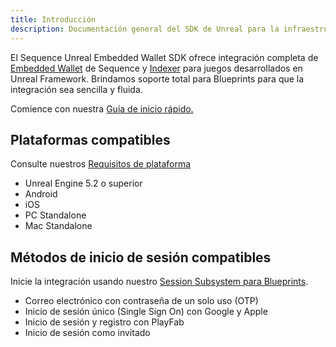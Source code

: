 ```yaml
---
title: Introducción
description: Documentación general del SDK de Unreal para la infraestructura Sequence orientada a juegos web3.
---
```


El Sequence Unreal Embedded Wallet SDK ofrece integración completa de [Embedded Wallet](/solutions_old/wallets/embedded-wallet/overview) de Sequence y [Indexer](/api-references/indexer/overview) para juegos desarrollados en Unreal Framework. Brindamos soporte total para Blueprints para que la integración sea sencilla y fluida.

Comience con nuestra [Guía de inicio rápido.](/es/sdk/unreal/quickstart)

## Plataformas compatibles
Consulte nuestros [Requisitos de plataforma](/es/sdk/unreal/platforms)
- Unreal Engine 5.2 o superior
- Android
- iOS
- PC Standalone
- Mac Standalone

## Métodos de inicio de sesión compatibles
Inicie la integración usando nuestro [Session Subsystem para Blueprints](/es/sdk/unreal/authentication).
- Correo electrónico con contraseña de un solo uso (OTP)
- Inicio de sesión único (Single Sign On) con Google y Apple
- Inicio de sesión y registro con PlayFab
- Inicio de sesión como invitado
